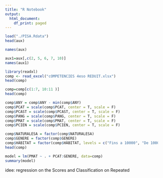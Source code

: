 ```yaml
---
title: "R Notebook"
output:
  html_document:
    df_print: paged
---
```


```r
load("./PISA.Rdata")
head(aux)
```

```r
names(aux)
```

```r
aux1=aux[,c(2, 5, 6, 7, 10)]
names(aux1)
```

```r
library(readxl)
comp <- read_excel("cOMPETENCIES 4eso REDUIT.xlsx")
head(comp)
```

```R
comp=comp[c(1:7, 10:11 )]
head(comp)
```

```R
comp$ANY = comp$ANY - min(comp$ANY)
comp$PCAT = scale(comp$PCAT, center = T, scale = F)
comp$PCAST = scale(comp$PCAST, center = T, scale = F)
comp$PANG = scale(comp$PANG, center = T, scale = F)
comp$PMAT = scale(comp$PMAT, center = T, scale = F)
comp$PCIEN = scale(comp$PCIEN, center = T, scale = F)

comp$NATURALESA = factor(comp$NATURALESA)
comp$GENERE = factor(comp$GENERE)
comp$HÀBITAT = factor(comp$HÀBITAT, levels = c("Fins a 10000", "De 10001 a 100000", "Més de 100000"))
head(comp)
```

```R
model = lm(PMAT ~ . + PCAT:GENERE, data=comp)
summary(model)

```




idee: regression on the Scores and Classification on Repeated


